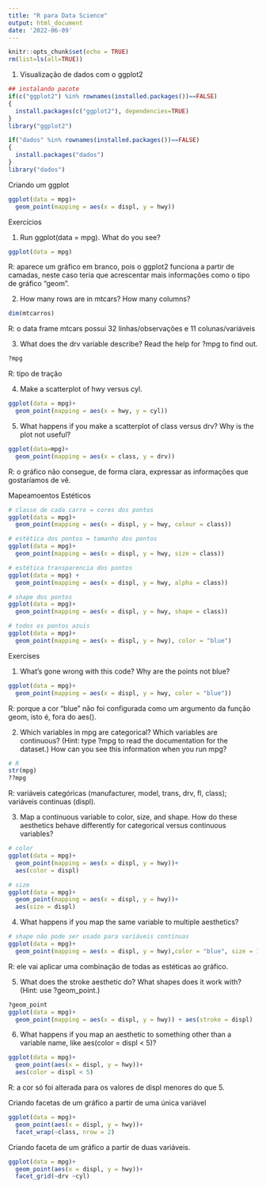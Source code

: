 ---
title: "R para Data Science"
output: html_document
date: '2022-06-09'
---

```{r setup, include=FALSE}
knitr::opts_chunk$set(echo = TRUE)
rm(list=ls(all=TRUE))
```

1.  Visualização de dados com o ggplot2

```{r}
## instalando pacote
if(c("ggplot2") %in% rownames(installed.packages())==FALSE)
{
  install.packages(c("ggplot2"), dependencies=TRUE)
}
library("ggplot2")

if("dados" %in% rownames(installed.packages())==FALSE)
{
  install.packages("dados")
}
library("dados")
```

Criando um ggplot

```{r}
ggplot(data = mpg)+
  geom_point(mapping = aes(x = displ, y = hwy))
```

Exercícios

1.  Run ggplot(data = mpg). What do you see?

```{r}
ggplot(data = mpg)
```

R: aparece um gráfico em branco, pois o ggplot2 funciona a partir de camadas, neste caso teria que acrescentar mais informações como o tipo de gráfico "geom".

2.  How many rows are in mtcars? How many columns?

```{r}
dim(mtcarros)
```

R: o data frame mtcars possui 32 linhas/observações e 11 colunas/variáveis

3.  What does the drv variable describe? Read the help for ?mpg to find out.

```{r}
?mpg
```

R: tipo de tração

4.  Make a scatterplot of hwy versus cyl.

```{r}
ggplot(data = mpg)+
  geom_point(mapping = aes(x = hwy, y = cyl))
```

5.  What happens if you make a scatterplot of class versus drv? Why is the plot not useful?

```{r}
ggplot(data=mpg)+
  geom_point(mapping = aes(x = class, y = drv))
```

R: o gráfico não consegue, de forma clara, expressar as informações que gostaríamos de vê.

Mapeamoentos Estéticos

```{r}
# classe de cada carro = cores dos pontos
ggplot(data = mpg)+
  geom_point(mapping = aes(x = displ, y = hwy, colour = class))
```

```{r}
# estética dos pontos = tamanho dos pontos 
ggplot(data = mpg)+
  geom_point(mapping = aes(x = displ, y = hwy, size = class))
```

```{r}
# estética transparencia dos pontos
ggplot(data = mpg) +
  geom_point(mapping = aes(x = displ, y = hwy, alpha = class))
```

```{r}
# shape dos pontos
ggplot(data = mpg)+
  geom_point(mapping = aes(x = displ, y = hwy, shape = class))
```

```{r}
# todos os pontos azuis
ggplot(data = mpg)+
  geom_point(mapping = aes(x = displ, y = hwy), color = "blue")
```

Exercises

1.  What's gone wrong with this code? Why are the points not blue?

```{r}
ggplot(data = mpg)+
  geom_point(mapping = aes(x = displ, y = hwy, color = "blue"))
```

R: porque a cor "blue" não foi configurada como um argumento da função geom, isto é, fora do aes().

2.  Which variables in mpg are categorical? Which variables are continuous? (Hint: type ?mpg to read the documentation for the dataset.) How can you see this information when you run mpg?

```{r}
# R
str(mpg)
??mpg
```

R: variáveis categóricas (manufacturer, model, trans, drv, fl, class); variáveis continuas (displ).

3.  Map a continuous variable to color, size, and shape. How do these aesthetics behave differently for categorical versus continuous variables?

```{r}
# color
ggplot(data = mpg)+
  geom_point(mapping = aes(x = displ, y = hwy))+
  aes(color = displ)
```

```{r}
# size
ggplot(data = mpg)+
  geom_point(mapping = aes(x = displ, y = hwy))+
  aes(size = displ)
```


4.  What happens if you map the same variable to multiple aesthetics?

```{r}
# shape não pode ser usado para variáveis contínuas
ggplot(data = mpg)+
  geom_point(mapping = aes(x = displ, y = hwy),color = "blue", size = 10)
```

R: ele vai aplicar uma combinação de todas as estéticas ao gráfico.

5.  What does the stroke aesthetic do? What shapes does it work with? (Hint: use ?geom_point.)

```{r}
?geom_point
ggplot(data = mpg)+
  geom_point(mapping = aes(x = displ, y = hwy)) + aes(stroke = displ)
```
6. What happens if you map an aesthetic to something other than a variable name, like aes(color = displ < 5)?
```{r}
ggplot(data = mpg)+
  geom_point(aes(x = displ, y = hwy))+
  aes(color = displ < 5)
```
R: a cor só foi alterada para os valores de displ menores do que 5.

Criando facetas de um gráfico a partir de uma única variável

```{r}
ggplot(data = mpg)+
  geom_point(aes(x = displ, y = hwy))+
  facet_wrap(~class, nrow = 2)
```

Criando faceta de um gráfico a partir de duas variáveis.

```{r}
ggplot(data = mpg)+
  geom_point(aes(x = displ, y = hwy))+
  facet_grid(~drv ~cyl)
```


